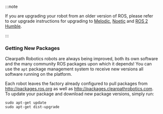 :::note

If you are upgrading your robot from an older version of ROS, please refer to our upgrade instructions for upgrading to [Melodic](https://clearpathrobotics.com/assets/guides/kinetic/kinetic-to-melodic/index.html), [Noetic](https://clearpathrobotics.com/assets/guides/melodic/melodic-to-noetic/index.html) and [ROS 2 Humble](/docs/ros/installation/upgrading).

:::

### Getting New Packages

Clearpath Robotics robots are always being improved, both its own software and the many community ROS packages upon which it depends!
You can use the `apt` package management system to receive new versions all software running on the platform.

Each robot leaves the factory already configured to pull packages from http://packages.ros.org as well as http://packages.clearpathrobotics.com.
To update your package and download new package versions, simply run:

```
sudo apt-get update
sudo apt-get dist-upgrade
```
